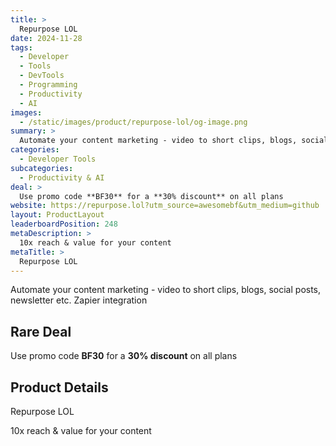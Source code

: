 ```yaml
---
title: >
  Repurpose LOL
date: 2024-11-28
tags:
  - Developer
  - Tools
  - DevTools
  - Programming
  - Productivity
  - AI
images:
  - /static/images/product/repurpose-lol/og-image.png
summary: >
  Automate your content marketing - video to short clips, blogs, social posts, newsletter etc. Zapier integration
categories:
  - Developer Tools
subcategories:
  - Productivity & AI
deal: >
  Use promo code **BF30** for a **30% discount** on all plans
website: https://repurpose.lol?utm_source=awesomebf&utm_medium=github
layout: ProductLayout
leaderboardPosition: 248
metaDescription: >
  10x reach & value for your content
metaTitle: >
  Repurpose LOL
---
```

Automate your content marketing - video to short clips, blogs, social posts, newsletter etc. Zapier integration

## Rare Deal

Use promo code **BF30** for a **30% discount** on all plans

## Product Details

Repurpose LOL

10x reach & value for your content
